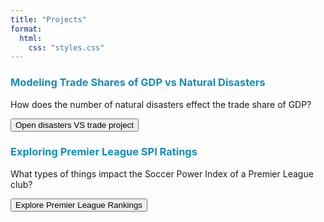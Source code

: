 ```yaml
---
title: "Projects"
format: 
  html:
    css: "styles.css"
---
```


### Modeling Trade Shares of GDP vs Natural Disasters {style="color: #158CBA"}

:::{.project-layout}
How does the number of natural disasters effect the trade share of GDP?

[<button>Open disasters VS trade project</button>](SP1/SP_1_Trade:Disasters.qmd)
:::

### Exploring Premier League SPI Ratings {style="color: #158CBA"}

:::{.project-layout}
What types of things impact the Soccer Power Index of a Premier League club?

[<button>Explore Premier League Rankings</button>](SP2/Final_Blog_Post.html)
:::